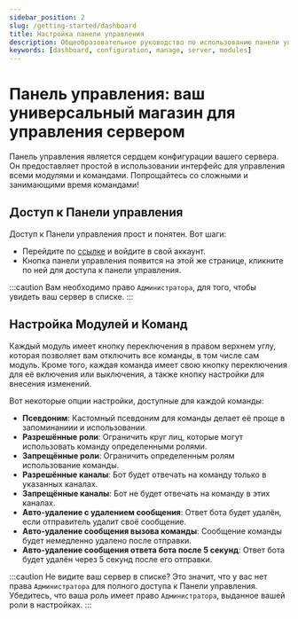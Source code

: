 ```yaml
---
sidebar_position: 2
slug: /getting-started/dashboard
title: Настройка панели управления 
description: Общеобразовательное руководство по использованию панели управления для управления вашим сервером и настройки модулей и команд.
keywords: [dashboard, configuration, manage, server, modules]
---
```


# Панель управления: ваш универсальный магазин для управления сервером

Панель управления является сердцем конфигурации вашего сервера. Он предоставляет простой в использовании интерфейс для управления всеми модулями и командами. Попрощайтесь со сложными и занимающими время командами!

## Доступ к Панели управления

Доступ к Панели управления прост и понятен. Вот шаги:
- Перейдите по [ссылке](https://probot.io/) и войдите в свой аккаунт.
- Кнопка панели управления появится на этой же странице, кликните по ней для доступа к панели управления.

:::caution
Вам необходимо право `Администратора`, для того, чтобы увидеть ваш сервер в списке.
:::

## Настройка Модулей и Команд

Каждый модуль имеет кнопку переключения в правом верхнем углу, которая позволяет вам отключить все команды, в том числе сам модуль. Кроме того, каждая команда имеет свою кнопку переключения для её включения или выключения, а также кнопку настройки для внесения изменений.

Вот некоторые опции настройки, доступные для каждой команды:
- **Псевдоним**: Кастомный псевдоним для команды делает её проще в запоминаниии и использовании.
- **Разрешённые роли**: Ограничить круг лиц, которые могут использовать команду определенными ролями.
- **Запрещённые роли**: Ограничить определенным ролям использование команды.
- **Разрешённые каналы**: Бот будет отвечать на команду только в указанных каналах.
- **Запрещённые каналы**: Бот не будет отвечать на команду в этих каналах.
- **Авто-удаление с удалением сообщения**: Ответ бота будет удалён, если отправитель удалит своё сообщение.
- **Авто-удаление сообщения вызова команды**: Сообщение команды будет немедленно удалено после отправки.
- **Авто-удаление сообщения ответа бота после 5 секунд**: Ответ бота будет удалён через 5 секунд после его отправки.

:::caution
Не видите ваш сервер в списке? Это значит, что у вас нет права `Администратора` для полного доступа к Панели управления. Убедитесь, что ваша роль имеет право `Администратора`, выданное вашей роли в настройках.
:::
